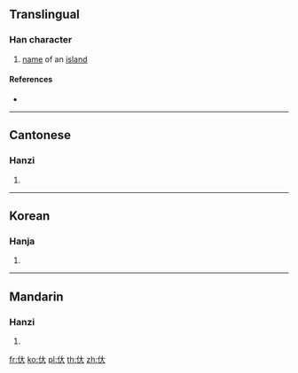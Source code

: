 {{character info/new}}
==Translingual==

===Han character===
{{Han char|rn=9|rad=人|as=03|sn=5|four=|canj=OK|ids=⿰[[亻]][[大]]}}

# [[name]] of an [[island]]

====References====
* {{Han ref|kx=0093.080|hdz=10113.010|uh=3432|ud=13362}}

----

==Cantonese==

===Hanzi===
{{yue-hanzi|jyut=[[daai6]]|y=daai6}}

# {{defn|lang=yue|sort=人03}}

----

==Korean==

===Hanja===
{{ko-hanja|hangeul=대|rv=dae|mr=tae|y=tay}}

# {{defn|lang=ko|sort=人03}}

----

==Mandarin==

===Hanzi===
{{cmn-hanzi|pin=[[dài]] ([[dai4]])|wg=tai<sup>4</sup>}}

# {{defn|lang=cmn|sort=人03}}

[[fr:㐲]]
[[ko:㐲]]
[[pl:㐲]]
[[th:㐲]]
[[zh:㐲]]